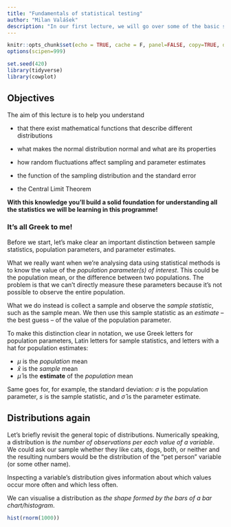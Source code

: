 ```yaml
---
title: "Fundamentals of statistical testing"
author: "Milan Valášek"
description: "In our first lecture, we will go over some of the basic statistical concepts, adding to our knowledge of distributions and sampling. We will discuss the essential properties of the normal distribution and how we can use them to make inferences from samples to populations. Finally, we will talk about a core principle of statistical testing, the **Central Limit Theorem**."
---
```


```r
knitr::opts_chunk$set(echo = TRUE, cache = F, panel=FALSE, copy=TRUE, dev.args = list(bg = 'transparent')) 
options(scipen=999)

set.seed(420)
library(tidyverse)
library(cowplot)
```

:::{.box}
## Objectives

The aim of this lecture is to help you understand

- that there exist mathematical functions that describe different distributions

- what makes the normal distribution normal and what are its properties

- how random fluctuations affect sampling and parameter estimates

- the function of the sampling distribution and the standard error

- the Central Limit Theorem

**With this knowledge you'll build a solid foundation for understanding all the statistics we will be learning in this programme!**

### It's all Greek to me!

Before we start, let's make clear an important distinction between sample statistics, population parameters, and parameter estimates.

What we really want when we're analysing data using statistical methods is to know the value of the _population parameter(s) of interest_. This could be the population mean, or the difference between two populations. The problem is that we can't directly measure these parameters because it's not possible to observe the entire population.

What we do instead is collect a sample and observe the _sample statistic_, such as the sample mean. We then use this sample statistic as an _estimate_ -- the best guess – of the value of the population parameter.

To make this distinction clear in notation, we use Greek letters for population parameters, Latin letters for sample statistics, and letters with a hat for population estimates:

- $\mu$ is the _population_ mean
- $\hat{x}$ is the _sample_ mean
- $\hat{\mu}$ is the **estimate** of the _population_ mean

Same goes for, for example, the standard deviation: $\sigma$
is the population parameter, $s$ is the sample statistic, and $\hat{\sigma}$ is the parameter estimate.

:::


## Distributions again

Let's briefly revisit the general topic of distributions.
Numerically speaking, a distribution is _the number of observations per each value of a variable_.
We could ask our sample whether they like cats, dogs, both, or neither and the resulting numbers would be the distribution of the "pet person" variable (or some other name).

Inspecting a variable's distribution gives information about which values occur more often and which less often.

We can visualise a distribution as _the shape formed by the bars of a bar chart/histogram_.

```r
hist(rnorm(1000))
```

